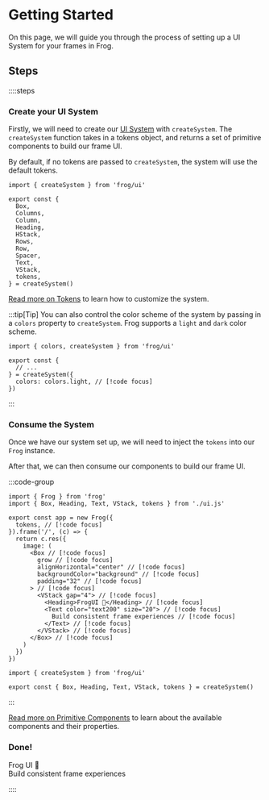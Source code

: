 # Getting Started

On this page, we will guide you through the process of setting up a UI System for your frames in Frog.

## Steps

::::steps

### Create your UI System

Firstly, we will need to create our [UI System](#TODO) with `createSystem`. 
The `createSystem` function takes in a tokens object, and returns a set of primitive components to build our frame UI.

By default, if no tokens are passed to `createSystem`, the system will use the default tokens.

```tsx twoslash [src/ui.ts]
import { createSystem } from 'frog/ui'

export const {
  Box,
  Columns,
  Column,
  Heading,
  HStack,
  Rows,
  Row,
  Spacer,
  Text,
  VStack,
  tokens,
} = createSystem()
```

[Read more on Tokens](#TODO) to learn how to customize the system.

:::tip[Tip]
You can also control the color scheme of the system by passing in a `colors` property to `createSystem`. Frog supports a `light` and `dark` color scheme.

```tsx twoslash [src/ui.ts]
import { colors, createSystem } from 'frog/ui'

export const {
  // ...
} = createSystem({
  colors: colors.light, // [!code focus]
})
```
:::

### Consume the System

Once we have our system set up, we will need to inject the `tokens` into our `Frog` instance.

After that, we can then consume our components to build our frame UI.

:::code-group

```tsx twoslash [src/index.ts]
import { Frog } from 'frog'
import { Box, Heading, Text, VStack, tokens } from './ui.js'

export const app = new Frog({
  tokens, // [!code focus]
}).frame('/', (c) => {
  return c.res({
    image: (
      <Box // [!code focus]
        grow // [!code focus]
        alignHorizontal="center" // [!code focus]
        backgroundColor="background" // [!code focus]
        padding="32" // [!code focus]
      > // [!code focus]
        <VStack gap="4"> // [!code focus]
          <Heading>FrogUI 🐸</Heading> // [!code focus]
          <Text color="text200" size="20"> // [!code focus]
            Build consistent frame experiences // [!code focus]
          </Text> // [!code focus]
        </VStack> // [!code focus]
      </Box> // [!code focus]
    )
  })
})
```

```tsx twoslash [src/ui.ts] filename="./ui.js"
import { createSystem } from 'frog/ui'

export const { Box, Heading, Text, VStack, tokens } = createSystem()
```

:::

[Read more on Primitive Components](#TODO) to learn about the available components and their properties.

### Done!

<div data-title="Preview">
  <div style={{ justifyContent: 'center', backgroundColor: 'var(--vocs-color_backgroundDark)', display: 'flex', flexDirection: 'column', gap: 8, padding: 32, width: 600, height: 310 }}>
    <div style={{ color: 'var(--vocs-color_heading)', fontSize: 32, fontWeight: '600', letterSpacing: '-0.25px' }}>Frog UI 🐸</div>
    <div style={{ color: 'var(--vocs-color_text3)', fontSize: 18 }}>Build consistent frame experiences</div>
  </div>
</div>

::::